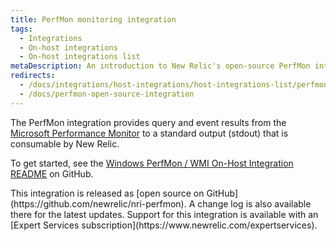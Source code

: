 ```yaml
---
title: PerfMon monitoring integration
tags:
  - Integrations
  - On-host integrations
  - On-host integrations list
metaDescription: An introduction to New Relic's open-source PerfMon integration.
redirects:
  - /docs/integrations/host-integrations/host-integrations-list/perfmon-integration
  - /docs/perfmon-open-source-integration
---
```


The PerfMon integration provides query and event results from the [Microsoft Performance Monitor](https://docs.microsoft.com/en-us/previous-versions/windows/it-pro/windows-server-2008-R2-and-2008/cc749154(v%3dws.11)) to a standard output (stdout) that is consumable by New Relic.

To get started, see the [Windows PerfMon / WMI On-Host Integration README](https://github.com/newrelic/nri-perfmon) on GitHub.

<Callout variant="tip">
  This integration is released as [open source on GitHub](https://github.com/newrelic/nri-perfmon). A change log is also available there for the latest updates. Support for this integration is available with an [Expert Services subscription](https://www.newrelic.com/expertservices).
</Callout>
